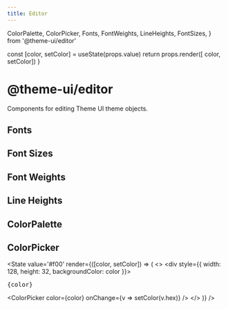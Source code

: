 ```yaml
---
title: Editor
---
```


  ColorPalette,
  ColorPicker,
  Fonts,
  FontWeights,
  LineHeights,
  FontSizes,
} from '@theme-ui/editor'

  const [color, setColor] = useState(props.value)
  return props.render([ color, setColor])
}

# @theme-ui/editor

Components for editing Theme UI theme objects.

## Fonts

<Fonts />

## Font Sizes

<FontSizes />

## Font Weights

<FontWeights />

## Line Heights

<LineHeights />

## ColorPalette

<div style={{ position: 'relative', zIndex: 1 }}>
  <ColorPalette size={64} />
</div>

## ColorPicker

<State
  value='#f00'
  render={([color, setColor]) => (
  <>
    <div
      style={{
        width: 128,
        height: 32,
        backgroundColor: color
      }}>
      <pre>{color}</pre>
    </div>
    <ColorPicker
      color={color}
      onChange={v => setColor(v.hex)}
    />
  </>
  )}
/>


